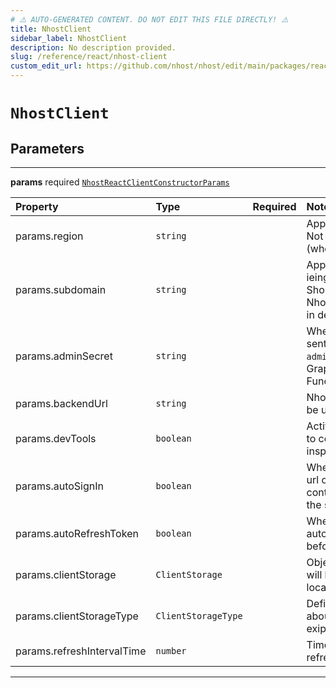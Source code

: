 ```yaml
---
# ⚠️ AUTO-GENERATED CONTENT. DO NOT EDIT THIS FILE DIRECTLY! ⚠️
title: NhostClient
sidebar_label: NhostClient
description: No description provided.
slug: /reference/react/nhost-client
custom_edit_url: https://github.com/nhost/nhost/edit/main/packages/react/src/client.ts#L10
---
```


# `NhostClient`

## Parameters

---

**<span className="parameter-name">params</span>** <span className="optional-status">required</span> [`NhostReactClientConstructorParams`](/reference/docgen/react/types/nhost-react-client-constructor-params)

| Property                                                                                               | Type                | Required | Notes                                                                                                                         |
| :----------------------------------------------------------------------------------------------------- | :------------------ | :------: | :---------------------------------------------------------------------------------------------------------------------------- |
| <span className="parameter-name"><span className="light-grey">params.</span>region</span>              | `string`            |          | App region (e.g., eu-central-1) Not required in development (when `subdomain` is "localhost")                                 |
| <span className="parameter-name"><span className="light-grey">params.</span>subdomain</span>           | `string`            |          | App subdomain (e.g, ieingiwnginwnfnegqwvdqwdwq) Should be used when using the Nhost platform Use "localhost" in development   |
| <span className="parameter-name"><span className="light-grey">params.</span>adminSecret</span>         | `string`            |          | When set, the admin secret is sent as a header, `x-hasura-admin-secret`, for all requests to GraphQL, Storage, and Functions. |
| <span className="parameter-name"><span className="light-grey">params.</span>backendUrl</span>          | `string`            |          | Nhost backend URL Should only be used when self-hosting                                                                       |
| <span className="parameter-name"><span className="light-grey">params.</span>devTools</span>            | `boolean`           |          | Activate devTools e.g. the ability to connect to the xstate inspector                                                         |
| <span className="parameter-name"><span className="light-grey">params.</span>autoSignIn</span>          | `boolean`           |          | When set to true, will parse the url on startup to check if it contains a refresh token to start the session with             |
| <span className="parameter-name"><span className="light-grey">params.</span>autoRefreshToken</span>    | `boolean`           |          | When set to true, will automatically refresh token before it expires                                                          |
| <span className="parameter-name"><span className="light-grey">params.</span>clientStorage</span>       | `ClientStorage`     |          | Object where the refresh token will be persisted and read locally.                                                            |
| <span className="parameter-name"><span className="light-grey">params.</span>clientStorageType</span>   | `ClientStorageType` |          | Define a way to get information about the refresh token and its exipration date.                                              |
| <span className="parameter-name"><span className="light-grey">params.</span>refreshIntervalTime</span> | `number`            |          | Time interval until token refreshes, in seconds                                                                               |

---
